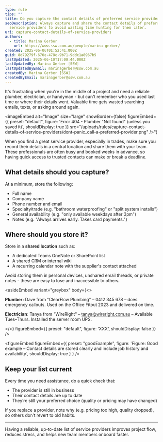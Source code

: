 ```yaml
---
type: rule
tips: ""
title: Do you capture the contact details of preferred service providers?
seoDescription: Always capture and share the contact details of preferred
  service providers to avoid wasting time hunting for them later.
uri: capture-contact-details-of-service-providers
authors:
  - title: Marina Gerber
    url: https://www.ssw.com.au/people/marina-gerber/
created: 2025-06-06T01:52:41.000Z
guid: 8d79279f-670e-478c-9b71-9ddc1a8967b9
lastUpdated: 2025-06-10T17:00:44.000Z
lastUpdatedBy: Marina Gerber [SSW]
lastUpdatedByEmail: marinagerber@ssw.com.au
createdBy: Marina Gerber [SSW]
createdByEmail: marinagerber@ssw.com.au
---
```

It's frustrating when you're in the middle of a project and need a reliable plumber, electrician, or handyman - but can't remember who you used last time or where their details went. Valuable time gets wasted searching emails, texts, or asking around again.

<imageEmbed
  alt="Image"
  size="large"
  showBorder={false}
  figureEmbed={{
    preset: "default",
    figure: 'Error 404 - Plumber "Not found" (unless you saved it)',
    shouldDisplay: true
  }}
  src="/uploads/rules/capture-contact-details-of-service-providers/dont-panic_call-a-preferred-provider.png"
/>")

When you find a great service provider, especially in trades, make sure you record their details in a central location and share them with your team. These professionals are often busy and booked weeks in advance, so having quick access to trusted contacts can make or break a deadline.

## What details should you capture?

At a minimum, store the following:

* Full name
* Company name
* Phone number and email
* Specialty/trade (e.g. "bathroom waterproofing" or "split system installs")
* General availability (e.g. "only available weekdays after 3pm")
* Notes (e.g. "Always arrives early. Takes card payments.")

## Where should you store it?

Store in a **shared location** such as:

* A dedicated Teams OneNote or SharePoint list
* A shared CRM or internal wiki
* A recurring calendar note with the supplier's contact attached

Avoid storing them in personal devices, unshared email threads, or private notes - these are easy to lose and inaccessible to others.

<asideEmbed
  variant="greybox"
  body={<>
    
**Plumber:** Dave from "ClearFlow Plumbing" – 0412 345 678 – does emergency callouts. Used on the Office Fitout 2023 and delivered on time.

**Electrician:** Tanya from "WireRight" – tanya@wireright.com.au – Available Tues–Thurs. Installed the server room UPS.

  </>}
  figureEmbed={{
    preset: "default",
    figure: 'XXX',
    shouldDisplay: false
  }}
/>

<figureEmbed figureEmbed={{
  preset: "goodExample",
  figure: 'Figure: Good example – Contact details are stored clearly and include job history and availability',
  shouldDisplay: true
} } />


## Keep your list current

Every time you need assistance, do a quick check that:

* The provider is still in business
* Their contact details are up to date
* They’re still your preferred choice (quality or pricing may have changed)

If you replace a provider, note why (e.g. pricing too high, quality dropped), so others don't revert to old habits.

- - -

Having a reliable, up-to-date list of service providers improves project flow, reduces stress, and helps new team members onboard faster.
